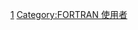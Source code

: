 {{User category|剛開始使用[[FORTRAN|FORTRAN]]的|User FORTRAN-1}}
[[Category:FORTRAN_使用者|1]]
[[Category:FORTRAN_使用者|Category:FORTRAN 使用者]]